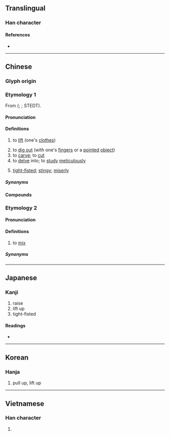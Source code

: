 {{also|抠}}
{{character info}}
==Translingual==

===Han character===
{{Han char|rn=64|rad=手|as=11|sn=14|four=51016|canj=QSRR|ids=⿰扌區}}

====References====
* {{Han ref|kx=0451.240|dkj=12638|dj=0802.030|hdz=31943.040|uh=6473|ud=25715|bh=E1E0|bd=57824}}

----

==Chinese==

===Glyph origin===
{{Han etym}}

===Etymology 1===
{{zh-forms|s=抠}}
From {{inh|zh|sit-pro|*ku||to take up; to lift; to prop up}} ({{zh-ref|Coblin, 1986}}; {{zh-ref|Schuessler, 2007}}; STEDT).

====Pronunciation====
{{zh-pron
|m=kōu,er=y
|c=kau1
|h=pfs=
|md=
|mn=khau/xm,zz:kho͘/qz:khio
|mn_note=khau - vernacular; kho͘/khio - literary
|w=1kheu
|x=kou1/kou6
|mc=y
|oc=y
|cat=v,a
}}

====Definitions====
{{zh-hanzi}}

# {{lb|zh|literary}} to [[lift]] (one's [[clothes]])
# to [[dig out]] (with one's [[finger]]s or a [[pointed]] [[object]])
# to [[carve]]; to [[cut]]
# to [[delve]] into; to [[study]] [[meticulously]]
# {{lb|zh|colloquial}} [[tight-fisted]]; [[stingy]]; [[miserly]]

=====Synonyms=====
{{zh-syn-saurus|吝嗇}}
{{zh-dial|吝嗇}}

====Compounds====
{{zh-der|倒舄摳衣|摳摳索索|摳門兒|摳住|摳心挖肚|摳心挖膽|摳摟|摳衣|甌摳|摳扒|摳搜|摳字眼兒|死摳兒|老摳}}

===Etymology 2===
{{zh-forms|s=抠|alt=溝-Cantonese,勼}}
{{rfe|zh}}

====Pronunciation====
{{zh-pron
|c=kau1
|c-t=keu1
|md=kău
|cat=v
}}

====Definitions====
{{zh-hanzi}}

# {{lb|zh|Cantonese|Min Dong}} to [[mix]]
#: {{zh-x|摳{kau1} 埋|to mix together|C}}
#: {{zh-x|摳{kau1}米|(uncooked) rice of different types mixed together|C}}

=====Synonyms=====
{{zh-dial|混}}

----

==Japanese==

===Kanji===
{{ja-kanji|grade=|rs=手11}}

# raise
# lift up
# tight-fisted

====Readings====
* {{ja-readings|on=[[こう]] (kō), [[く]] (ku), [[おう]] (ō), [[う]] (u)|kun=[[ひろう]] (hirou)}}

----

==Korean==

===Hanja===
{{ko-hanja|hangeul=구|eumhun=|rv=gu|mr=ku|y=kwu}}

# pull up, lift up

----

==Vietnamese==

===Han character===
{{vi-readings|reading=khua, khu, so, xô, xua, đùa, khùa, khuá, sù|rs=手11}}

# {{rfdef|vi|sort=手11}}